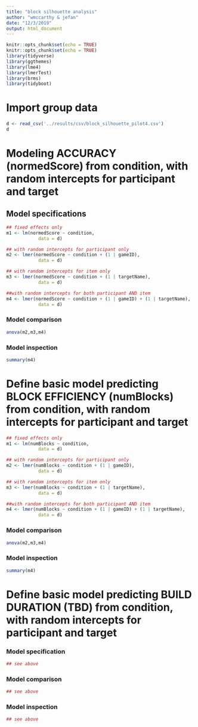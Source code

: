 ```yaml
---
title: "block silhouette analysis"
author: "wmccarthy & jefan"
date: "12/3/2019"
output: html_document
---
```


```r
knitr::opts_chunk$set(echo = TRUE)
knitr::opts_chunk$set(echo = TRUE)
library(tidyverse)
library(ggthemes)
library(lme4)
library(lmerTest)
library(brms)
library(tidyboot)
```

# Import group data

```r
d <- read_csv('../results/csv/block_silhouette_pilot4.csv') 
d
```

# Modeling ACCURACY (normedScore) from condition, with random intercepts for participant and target

## Model specifications

```r
## fixed effects only
m1 <- lm(normedScore ~ condition, 
            data = d)

## with random intercepts for participant only
m2 <- lmer(normedScore ~ condition + (1 | gameID),
            data = d)

## with random intercepts for item only
m3 <- lmer(normedScore ~ condition + (1 | targetName),
            data = d)

##with random intercepts for both participant AND item
m4 <- lmer(normedScore ~ condition + (1 | gameID) + (1 | targetName),
            data = d)

```

### Model comparison
```r
anova(m2,m3,m4)
```

### Model inspection

```r
summary(m4)
```

# Define basic model predicting BLOCK EFFICIENCY (numBlocks) from condition, with random intercepts for participant and target


```r
## fixed effects only
m1 <- lm(numBlocks ~ condition, 
            data = d)

## with random intercepts for participant only
m2 <- lmer(numBlocks ~ condition + (1 | gameID),
            data = d)

## with random intercepts for item only
m3 <- lmer(numBlocks ~ condition + (1 | targetName),
            data = d)

##with random intercepts for both participant AND item
m4 <- lmer(numBlocks ~ condition + (1 | gameID) + (1 | targetName),
            data = d)

```


### Model comparison
```r
anova(m2,m3,m4)
```

### Model inspection
```r
summary(m4)
```

# Define basic model predicting BUILD DURATION (TBD) from condition, with random intercepts for participant and target

### Model specification
```r
## see above

```


### Model comparison
```r
## see above

```

### Model inspection
```r
## see above

```
